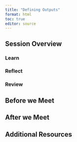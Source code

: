 ```yaml
---
title: "Defining Outputs"
format: html
toc: true
editor: source
---
```

## Session Overview

### Learn
### Reflect
### Review

## Before we Meet

## After we Meet

## Additional Resources
